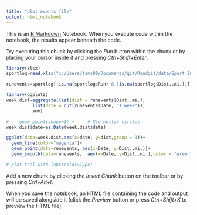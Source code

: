 ```yaml
---
title: "plot events file"
output: html_notebook
---
```


This is an [R Markdown](http://rmarkdown.rstudio.com) Notebook. When you execute code within the notebook, the results appear beneath the code. 

Try executing this chunk by clicking the *Run* button within the chunk or by placing your cursor inside it and pressing *Ctrl+Shift+Enter*. 

```r
library(xlsx)
sportlog=read.xlsx("c:/Users/tams00/Documents/git/Randgit/data/Sport_2018.xlsx",sheetName="2018")

```

```r
runevents=sportlog[!is.na(sportlog$Run) & !is.na(sportlog$Dist..mi.),]
```


```r
library(ggplot2)
week.dist=aggregate(list(dist = runevents$Dist..mi.), 
          list(date = cut(runevents$Date, "1 week")), 
          sum)

#    geom_point(shape=1) +     # Use hollow circles
week.dist$date=as.Date(week.dist$date)

ggplot(data=week.dist,aes(x=date, y=dist,group = 1))+
  geom_line(color="magenta")+
  geom_point(data=runevents, aes(x=Date, y=Dist..mi.))+
  geom_smooth(data=runevents,  aes(x=Date, y=Dist..mi.),color = "green")

```
```r
# plot kcal with labs(color=Type)


```


Add a new chunk by clicking the *Insert Chunk* button on the toolbar or by pressing *Ctrl+Alt+I*.

When you save the notebook, an HTML file containing the code and output will be saved alongside it (click the *Preview* button or press *Ctrl+Shift+K* to preview the HTML file).
